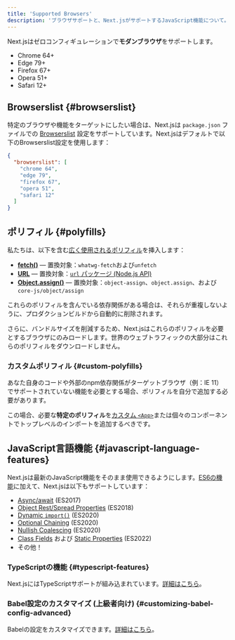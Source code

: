 ```yaml
---
title: 'Supported Browsers'
description: 'ブラウザサポートと、Next.jsがサポートするJavaScript機能について。'
---
```


Next.jsはゼロコンフィギュレーションで**モダンブラウザ**をサポートします。

- Chrome 64+
- Edge 79+
- Firefox 67+
- Opera 51+
- Safari 12+

## Browserslist {#browserslist}

特定のブラウザや機能をターゲットにしたい場合は、Next.jsは `package.json` ファイルでの [Browserslist](https://browsersl.ist) 設定をサポートしています。Next.jsはデフォルトで以下のBrowserslist設定を使用します：

```json title="package.json"
{
  "browserslist": [
    "chrome 64",
    "edge 79",
    "firefox 67",
    "opera 51",
    "safari 12"
  ]
}
```

## ポリフィル {#polyfills}

私たちは、以下を含む[広く使用されるポリフィル](https://github.com/vercel/next.js/blob/canary/packages/next-polyfill-nomodule/src/index.js)を挿入します：

- [**fetch()**](https://developer.mozilla.org/docs/Web/API/Fetch_API) — 置換対象：`whatwg-fetch`および`unfetch`
- [**URL**](https://developer.mozilla.org/docs/Web/API/URL) — 置換対象：[`url` パッケージ (Node.js API)](https://nodejs.org/api/url.html)
- [**Object.assign()**](https://developer.mozilla.org/docs/Web/JavaScript/Reference/Global_Objects/Object/assign) — 置換対象：`object-assign`、`object.assign`、および`core-js/object/assign`

これらのポリフィルを含んでいる依存関係がある場合は、それらが重複しないように、プロダクションビルドから自動的に削除されます。

さらに、バンドルサイズを削減するため、Next.jsはこれらのポリフィルを必要とするブラウザにのみロードします。世界のウェブトラフィックの大部分はこれらのポリフィルをダウンロードしません。

### カスタムポリフィル {#custom-polyfills}

あなた自身のコードや外部のnpm依存関係がターゲットブラウザ（例：IE 11）でサポートされていない機能を必要とする場合、ポリフィルを自分で追加する必要があります。

この場合、必要な**特定のポリフィル**を[カスタム `<App>`](https://nextjs.org/docs/canary/pages/building-your-application/routing/custom-app)または個々のコンポーネントでトップレベルのインポートを追加するべきです。

## JavaScript言語機能 {#javascript-language-features}

Next.jsは最新のJavaScript機能をそのまま使用できるようにします。[ES6の機能](https://github.com/lukehoban/es6features)に加えて、Next.jsは以下もサポートしています：

- [Async/await](https://github.com/tc39/ecmascript-asyncawait) (ES2017)
- [Object Rest/Spread Properties](https://github.com/tc39/proposal-object-rest-spread) (ES2018)
- [Dynamic `import()`](https://github.com/tc39/proposal-dynamic-import) (ES2020)
- [Optional Chaining](https://github.com/tc39/proposal-optional-chaining) (ES2020)
- [Nullish Coalescing](https://github.com/tc39/proposal-nullish-coalescing) (ES2020)
- [Class Fields](https://github.com/tc39/proposal-class-fields) および [Static Properties](https://github.com/tc39/proposal-static-class-features) (ES2022)
- その他！

### TypeScriptの機能 {#typescript-features}

Next.jsにはTypeScriptサポートが組み込まれています。[詳細はこちら](https://nextjs.org/docs/canary/pages/api-reference/config/typescript)。

### Babel設定のカスタマイズ (上級者向け) {#customizing-babel-config-advanced}

Babelの設定をカスタマイズできます。[詳細はこちら](https://nextjs.org/docs/canary/pages/building-your-application/configuring/babel)。
